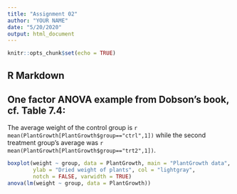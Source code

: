 ```yaml
---
title: "Assignment 02"
author: "YOUR NAME"
date: "5/20/2020"
output: html_document
---
```


```r
knitr::opts_chunk$set(echo = TRUE)
```

## R Markdown

## One factor ANOVA example from Dobson's book, cf. Table 7.4:

The average weight of the control group is `r mean(PlantGrowth[PlantGrowth$group=="ctrl",1])` while the second treatment group's average was `r mean(PlantGrowth[PlantGrowth$group=="trt2",1])`.

```r
boxplot(weight ~ group, data = PlantGrowth, main = "PlantGrowth data",
        ylab = "Dried weight of plants", col = "lightgray",
        notch = FALSE, varwidth = TRUE)
anova(lm(weight ~ group, data = PlantGrowth))
```
